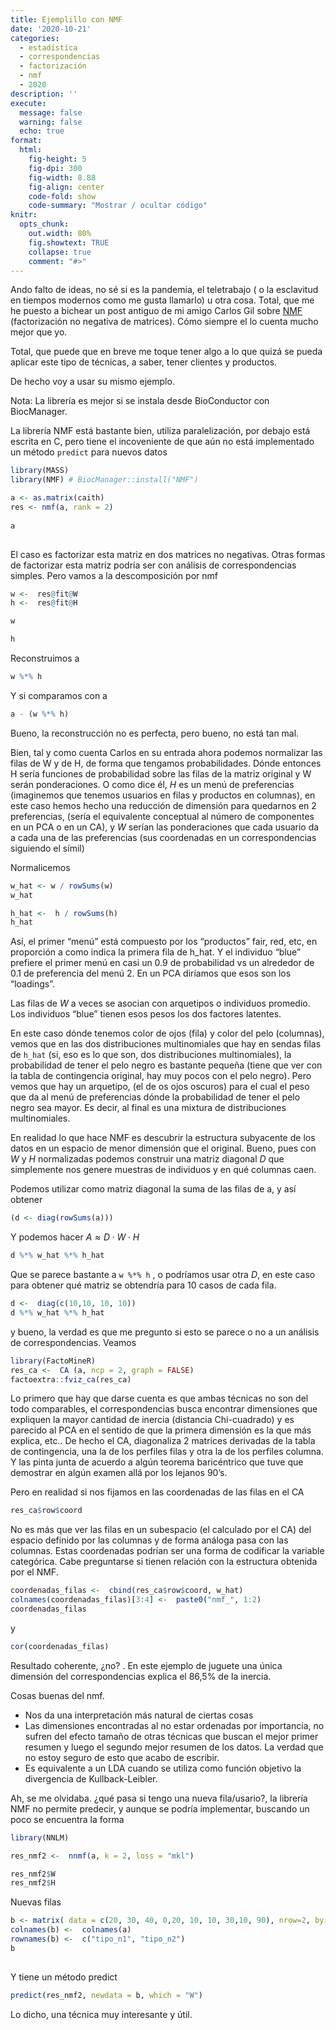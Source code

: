 ```yaml
---
title: Ejemplillo con NMF
date: '2020-10-21'
categories:
  - estadística
  - correspondencias
  - factorización
  - nmf 
  - 2020
description: ''
execute: 
  message: false
  warning: false
  echo: true
format: 
  html: 
    fig-height: 5
    fig-dpi: 300
    fig-width: 8.88
    fig-align: center
    code-fold: show
    code-summary: "Mostrar / ocultar código"
knitr:
  opts_chunk:
    out.width: 80%
    fig.showtext: TRUE
    collapse: true
    comment: "#>"   
---
```


Ando falto de ideas, no sé si es la pandemia, el teletrabajo ( o la esclavitud en tiempos modernos como me gusta llamarlo) u otra cosa. Total, que me he puesto a bichear un post antiguo de mi amigo Carlos Gil sobre [NMF](https://www.datanalytics.com/2014/06/19/factorizaciones-positivas-de-matrices-igualmente-positivas/) (factorización no negativa de matrices). Cómo siempre el lo cuenta mucho mejor que yo.

Total, que puede que en breve me toque tener algo a lo que quizá se pueda aplicar este tipo de técnicas, a saber, tener clientes y productos.

De hecho voy a usar su mismo ejemplo.

Nota: La librería es mejor si se instala desde BioConductor con BiocManager.

La librería NMF está bastante bien, utiliza paralelización, por debajo está escrita en C, pero tiene el incoveniente de que aún no está implementado un método `predict` para nuevos datos

```r
library(MASS)
library(NMF) # BiocManager::install("NMF")

a <- as.matrix(caith)
res <- nmf(a, rank = 2)
 
a
 
```

El caso es factorizar esta matriz en dos matrices no negativas. Otras formas de factorizar esta matriz podría ser con análisis de correspondencias simples. Pero vamos a la descomposición por nmf

```r
w <-  res@fit@W
h <-  res@fit@H
```

```r
w 

```

```r
h
```

Reconstruimos a

```r
w %*% h
```

Y si comparamos con a

```r
a - (w %*% h)
```

Bueno, la reconstrucción no es perfecta, pero bueno, no está tan mal.

Bien, tal y como cuenta Carlos en su entrada ahora podemos normalizar las filas de W y de H, de forma que tengamos probabilidades. Dónde entonces H sería funciones de probabilidad sobre las filas de la matriz original y W serán ponderaciones. O como dice él, *H* es un menú de preferencias (imaginemos que tenemos usuarios en filas y productos en columnas), en este caso hemos hecho una reducción de dimensión para quedarnos en 2 preferencias, (sería el equivalente conceptual al número de componentes en un PCA o en un CA), y *W* serían las ponderaciones que cada usuario da a cada una de las preferencias (sus coordenadas en un correspondencias siguiendo el símil)

Normalicemos

```r
w_hat <- w / rowSums(w)
w_hat
```

```r
h_hat <-  h / rowSums(h)
h_hat
```

Así, el primer "menú" está compuesto por los "productos" fair, red, etc, en proporción a como indica la primera fila de h_hat. Y el individuo "blue" prefiere el primer menú en casi un 0.9 de probabilidad vs un  alrededor de 0.1 de preferencia del menú 2. En un PCA diríamos que esos son los "loadings". 

Las filas de *W* a veces se asocian con arquetipos o individuos promedio. Los individuos "blue" tienen esos pesos los dos factores latentes.

En este caso dónde tenemos color de ojos (fila) y color del pelo (columnas), vemos que en las dos distribuciones multinomiales  que hay en sendas filas de `h_hat` (si, eso es lo que son, dos distribuciones multinomiales), la probabilidad de tener el pelo negro es bastante pequeña (tiene que ver con la tabla de contingencia original, hay muy pocos con el pelo negro). 
Pero vemos que hay un arquetipo, (el de os ojos oscuros) para el cual el peso que da al menú de preferencias dónde la probabilidad de tener el pelo negro sea mayor. Es decir, al final es una mixtura de distribuciones multinomiales.

En realidad lo que hace NMF es descubrir la estructura subyacente de los datos en un espacio de menor dimensión que el original. Bueno, pues con *W* y *H* normalizadas podemos construir una matriz diagonal *D* que simplemente nos genere muestras de individuos y en qué columnas caen.

Podemos utilizar como matriz diagonal la suma de las filas de a, y así obtener

```r
(d <- diag(rowSums(a)))
```

Y podemos hacer $A \approx D \cdot W \cdot H$


```r
d %*% w_hat %*% h_hat
```

Que se parece bastante a `w %*% h` , o podríamos usar otra *D*, en este caso para obtener qué matriz se obtendría para 10 casos de cada fila. 

```r
d <-  diag(c(10,10, 10, 10))
d %*% w_hat %*% h_hat

```

y bueno, la verdad es que me pregunto si esto se parece o no a un análisis de correspondencias. Veamos

```r
library(FactoMineR)
res_ca <-  CA (a, ncp = 2, graph = FALSE)
factoextra::fviz_ca(res_ca)
```
Lo primero que hay que darse cuenta es que ambas técnicas no son del todo comparables, el correspondencias busca encontrar dimensiones que expliquen la mayor cantidad de inercia (distancia Chi-cuadrado) y es parecido al PCA en el sentido de que la primera dimensión es la que más explica, etc.. De hecho el CA, diagonaliza 2 matrices derivadas de la tabla de contingencia, una la de los perfiles filas y otra la de los perfiles columna. Y las pinta junta de acuerdo a algún teorema baricéntrico que tuve que demostrar en algún examen allá por los lejanos 90's. 

Pero en realidad si nos fijamos en las coordenadas de las filas en el CA

```r
res_ca$row$coord
```

No es más que ver las filas en un subespacio (el calculado por el CA) del espacio definido por las columnas  y de forma análoga pasa con las columnas. Estas coordenadas podrían ser una forma de codificar la variable categórica. Cabe preguntarse si tienen relación con la estructura obtenida por el NMF. 

```r
coordenadas_filas <-  cbind(res_ca$row$coord, w_hat)
colnames(coordenadas_filas)[3:4] <-  paste0("nmf_", 1:2)
coordenadas_filas
```

y 
```r
cor(coordenadas_filas)
```

Resultado coherente, ¿no? . En este ejemplo de juguete una única dimensión del correspondencias explica el 86,5% de la inercia. 

Cosas buenas del nmf.

* Nos da una interpretación más natural de ciertas cosas
* Las dimensiones encontradas al no estar ordenadas por importancia, no sufren del efecto tamaño de otras técnicas que buscan el mejor primer resumen y luego el segundo mejor resumen de los datos. La verdad que no estoy seguro de esto que acabo de escribir. 
* Es equivalente a un LDA cuando se utiliza como función objetivo la divergencia de Kullback-Leibler. 


Ah, se me olvidaba. ¿qué pasa si tengo una nueva fila/usario?, la librería NMF no permite predecir, y aunque se podría implementar, buscando un poco se encuentra la forma

```r
library(NNLM)

res_nmf2 <-  nnmf(a, k = 2, loss = "mkl")
```

```r
res_nmf2$W
res_nmf2$H
```

Nuevas filas

```r

b <- matrix( data = c(20, 30, 40, 0,20, 10, 10, 30,10, 90), nrow=2, byrow = TRUE)
colnames(b) <-  colnames(a)
rownames(b) <-  c("tipo_n1", "tipo_n2")
b
             

```

Y tiene un método predict

```r
predict(res_nmf2, newdata = b, which = "W")
```

Lo dicho, una técnica muy interesante y útil. 
